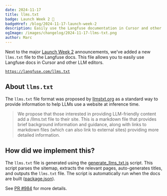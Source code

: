 ```yaml
---
date: 2024-11-17
title: llms.txt
badge: Launch Week 2 🚀
badgeHref: /blog/2024-11-17-launch-week-2
description: Easily use the Langfuse documentation in Cursor and other LLM editors via the new llms.txt file.
ogImage: /images/changelog/2024-11-17-llms-txt.png
author: Marc
---
```



<ChangelogHeader />

Next to the major [Launch Week 2](/blog/2024-11-17-launch-week-2) announcements, we've added a new `llms.txt` file to the Langfuse docs. This file allows you to easily use Langfuse docs in Cursor and other LLM editors.

[`https://langfuse.com/llms.txt`](https://langfuse.com/llms.txt)

## About `llms.txt`

The `llms.txt` file format was proposed by [llmstxt.org](https://llmstxt.org/) as a standard way to provide information to help LLMs use a website at inference time.

> We propose that those interested in providing LLM-friendly content add a /llms.txt file to their site. This is a markdown file that provides brief background information and guidance, along with links to markdown files (which can also link to external sites) providing more detailed information.

## How did we implement this?

The `llms.txt` file is generated using the [generate_llms_txt.js](https://github.com/langfuse/langfuse-docs/blob/main/scripts/generate_llms_txt.js) script. This script parses the sitemap, extracts the relevant pages, auto-generates titles, and outputs the `llms.txt` file. The script is automatically run when the docs are built ([package.json](https://github.com/langfuse/langfuse-docs/blob/main/package.json)).

See [PR #984](https://github.com/langfuse/langfuse-docs/pull/984) for more details.
